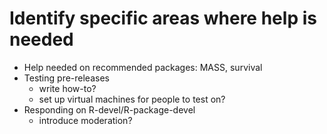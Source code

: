 # Identify specific areas where help is needed

- Help needed on recommended packages: MASS, survival
- Testing pre-releases
   - write how-to?
   - set up virtual machines for people to test on?
- Responding on R-devel/R-package-devel
   - introduce moderation?
